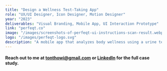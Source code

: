 ```yaml
---
title: "Design a Wellness Test-Taking App"
role: "UX/UI Designer, Icon Designer, Motion Designer"
year: "2023"
deliverables: "Visual Branding, Mobile App, UI Interaction Prototype"
link: "perfeqt.co"
image: "/images/screenshots-of-perfeqt-ui-instructions-scan-result.webp"
logo: "/images/perfeqt-logo.svg"
description: "A mobile app that analyzes body wellness using a urine test strip. I lead the entire design process for Perfeqt, including UX benchmark, UI design, and visual branding."
---
```




<ImageWithAlt src="/images/perfeqt-app-mockup-device.webp" className="rounded-lg" />
<ImageWithAlt src="/images/perfeqt-app-ui-designs.webp" className="rounded-lg" />
<VideoWithAlt src="/images/for-web-animated-prototype-perfeqt-test-taking-process.mp4" className="rounded-lg" />
<ImageWithAlt src="/images/screenshots-of-perfeqt-ui-instructions-scan-result.webp" className="rounded-lg" />
<VideoWithAlt src="/images/for-web-animated-prototype-perfeqt-plan.mp4" className="rounded-lg" />

#### Reach out to me at [tonthowi@gmail.com](mailto:tonthowi@gmail.com) or [LinkedIn](https://www.linkedin.com/in/tonthowi/) for the full case study.
